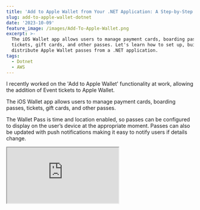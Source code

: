 ```yaml
---
title: 'Add to Apple Wallet from Your .NET Application: A Step-by-Step Guide'
slug: add-to-apple-wallet-dotnet
date: '2023-10-09'
feature_image: /images/Add-To-Apple-Wallet.png
excerpt: >-
  The iOS Wallet app allows users to manage payment cards, boarding passes,
  tickets, gift cards, and other passes. Let's learn how to set up, build, and
  distribute Apple Wallet passes from a .NET application.
tags:
  - Dotnet
  - AWS
---
```

I recently worked on the 'Add to Apple Wallet' functionality at work, allowing the addition of Event tickets to Apple Wallet.

The iOS Wallet app allows users to manage payment cards, boarding passes, tickets, gift cards, and other passes.

The Wallet Pass is time and location enabled, so passes can be configured to display on the user’s device at the appropriate moment. Passes can also be updated with push notifications making it easy to notify users if details change.

<iframe src="https://www.youtube.com/embed/mcR08yyFpaU?feature=oembed" />

In this blog post, let's learn how you can set up, build, and distribute Apple Wallet passes using .NET application.

I will use an AWS Lambda Function to host the API endpoint for distributing the pass files. However, you can use your existing application hosting mechanism for this.

_This article is sponsored by AWS and is part of my [_AWS Series_](/tag/aws/)._

## Apple Wallet Passes

[Apple Wallet Passes](https://developer.apple.com/library/archive/documentation/UserExperience/Conceptual/PassKit_PG/Creating.html#/apple_ref/doc/uid/TP40012195-CH4-SW1) are created as a package/bundle, containing a `pass.json` file that defines the pass, and image assets such as the logo and the icon.

The `pass.json` file contains the information that identifies the pass, the text information, and details shown on the pass in the Wallet app.

The below image shows the files inside a sample pass file. It has the `pass.json`, logo and icon images, the manifest file, and also the signature file to avoid tampering with the pass file once it's generated.

![](/images/image.png)

Imaging showing the files inside a pass file. It contains the pass.json file, along with the icon and logo images, the manifest file and the signature file for the pass contents.

## Generating Wallet Passes Using .NET

To generate Apple Wallet Pass files from .NET applications, you can use the [dotnet-passbook](https://github.com/tomasmcguinness/dotnet-passbook) NuGet package.

The NuGet package makes it very easy and straightforward to create Wallet Pass files. The NuGet package provides a `PassGenerator` class that takes in one or more instances of `PassGeneratorRequest`.

The `PassGenerator` converts these requests into a byte array, which represents the pass bundle that contains one or more pass files.

```csharp
public async Task<APIGatewayHttpApiV2ProxyResponse> GetAppleWalletPasses()
{
    var eventId = Guid.NewGuid();
    var eventName = "YouTube Demo Event";
    var venueName = "YouTube Online";
    var eventDate = DateTime.Now.AddDays(55);

    var icon = await _appleWalletConfiguration.GetIcon();
    var logo = await _appleWalletConfiguration.GetLogo();

    var request = GeneratePassRequest(Guid.NewGuid().ToString(), eventId, icon, logo, eventName, eventDate, venueName, "Subscriber");

    var generator = new PassGenerator();
    var requests = new List<PassGeneratorRequest>() { request };
    var pass = generator.Generate(requests);
}

```

The `PassGeneratorRequest` identifies one pass that will be added to the Apple Wallet. If you have multiple passes to be added in the same bundle, create multiple `PassGeneratorRequest`.

The below code shows a sample `PassGeneratorRequest` that adds a pass with a `EventTicket` style. It sets the relevant properties to be shown on the Apple Wallet Pass.

```csharp
var request = new PassGeneratorRequest
{
    Style = PassStyle.EventTicket,
    PassTypeIdentifier = _appleWalletConfiguration.PassTypeIdentifier,
    SerialNumber = serialNumber,
    GroupingIdentifier = eventId.ToString(),
    BackgroundColor = "#823EB7",
    LabelColor = "#000000",
    ForegroundColor = "#ffffff",
    Images =
    {
        {PassbookImage.Icon, icon},
        {PassbookImage.Icon2X, icon},
        {PassbookImage.Icon3X, icon},
        {PassbookImage.Logo, logo},
        {PassbookImage.Logo2X, logo},
        {PassbookImage.Logo3X, logo},
    },
    Description = eventName,
    OrganizationName = "Rahul",
    RelevantDate = eventDate,
    ExpirationDate = eventDate.AddDays(1),
    AppleWWDRCACertificate = _appleWalletConfiguration.AppleWWDRCACertificate(),
    PassbookCertificate = _appleWalletConfiguration.PassbookCertificate()
};
request.AddHeaderField(new StandardField("time", eventDate.ToShortTimeString(),
    eventDate.ToShortDateString()));
request.AddPrimaryField(new StandardField("name", null, eventName));
request.AddSecondaryField(new StandardField("venue", "Venue", venueName));
request.AddAuxiliaryField(new StandardField("ticketType", "Ticket Type", ticketType));
request.AddBackField(new StandardField("ticketHolderName-back", "Ticket holder", "Rahul Nath"));
request.AddBackField(new StandardField("ticketType-back", "Ticket Type", ticketType));
```

For information on the different fields, the pass styles available, and what each property represents check out the [Wallet Guidelines](https://developer.apple.com/design/human-interface-guidelines/wallet) and the [documentation](https://developer.apple.com/documentation/walletpasses/pass).

### Setting Up Apple Certificates

To generate Apple Wallet Passes, you need to register with the Apple Developer Portal and have the appropriate certificates ready to sign the Wallet passes.

You need two certificates

-   Your application/company Passbook certificate along with its password
-   Apple WWDR (WorldWide Developer Relations) certificate

You can find the full instructions to generate the certificates in the dotnet-passbook NuGet package [documentation here](https://github.com/tomasmcguinness/dotnet-passbook#certificates).

You can store these certificates and other related configurations for generating the Wallet as part of the application configuration - _appsettings.json_ file_._

I chose to store the certificate files as base64 encoded string which can be converted to a `X509Certificate2` in .NET code as shown below.

```csharp
public class AppleWalletConfiguration
{
    public string WWDRCertificateBase64 { get; set; }
    public string PassTypeIdentifier { get; set; }
    public string PassbookCertificateBase64 { get; set; }
    public string PassbookPassword { get; set; }
    public string IconUrl { get; set; }
    public string LogoUrl { get; set; }

    public X509Certificate2 AppleWWDRCACertificate() =>
        new(Convert.FromBase64String(WWDRCertificateBase64));

    public X509Certificate2 PassbookCertificate() =>
        new(Convert.FromBase64String(PassbookCertificateBase64), PassbookPassword);

    public async Task<byte[]> GetLogo() => await LogoUrl.GetBytesAsync();

    public async Task<byte[]> GetIcon() => await IconUrl.GetBytesAsync();
}
```

## Distributing Wallet Pass Files Using .NET

To distribute the Wallet Pass Files generated, you can host this in an API endpoint and share the link via email, a button on a web page, or an app.

You can host this along with your other application code on the Cloud or your own servers.

For this post, I'll host this AWS Lambda, as it's a quick and easy way to host such kind of API endpoints. Using the latest Lambda Annotations Framework makes it even easier to create and host API endpoints.

<BlogLink
  href="/blog/lambda-annotation-framework-crud-api/"
  title="Serverless API Development Made Easy: Using AWS Lambda Annotations for CRUD"
  description="Learn how to create a CRUD API Endpoint using AWS Lambda, API Gateway and the Annotations Framework. See how the Lambda Annotations framework does all the heavy lifting for us, and makes it easier to develop APIs."
  authorImage="/images/logo-512x512-24.png"
  authorName="Rahul Nath"
  authorTitle="Rahul Pulikkot Nath"
  featureImage="/images/Lambda-Annotation-Framework---CRUD.png"
/>

All we need to do is add the [Lambda Annotations Framework](/blog/aws-lambda-annotation-framework/) NuGet package and wrap our Pass Generation function with the `LambdaFunction` attribute. Since this is going to be exposed as an API will also add the `HttpApi` attribute and specify the route and the method `Get`.

```csharp
[LambdaFunction(Policies = "AWSLambdaBasicExecutionRole")]
[HttpApi(LambdaHttpMethod.Get, "/apple-wallet")]
public async Task<APIGatewayHttpApiV2ProxyResponse> GetAppleWalletPasses()
{
    var eventId = Guid.NewGuid();
    var eventName = "YouTube Demo Event";
    ...
    var generator = new PassGenerator();
    var requests = new List<PassGeneratorRequest>() { request };
    var pass = generator.Generate(requests);

    return new APIGatewayHttpApiV2ProxyResponse()
    {
        Body = Convert.ToBase64String(pass),
        IsBase64Encoded = true,
        StatusCode = 200,
        Headers = new Dictionary<string, string>
        {
            { "Content-Type", "application/vnd.apple.pkpasses" },
            { "Content-Disposition", "attachment; filename=tickets.pkpasses.zip; filename*=UTF-8''tickets.pkpasses.zip" }
        }
    };
}

```

The `HttpApi` attribute allows us to expose the Lambda Function over a [Function URLs - Quick and Easy way to Invoke AWS Lambda Functions over HTTP](/blog/function-urls-in-aws-lambda-dotnet/) or an [HTTP APIs](/blog/amazon-api-gateway-http-apis/).

Both of these mechanisms expect binary content to be encoded as base64 string, with the appropriate HTTP headers set. To achieve this we can use the `APIGatewayHttpApiV2ProxyResponse` object as shown above.

Once deployed, you can navigate the API Gateway URL endpoint or expose a Lambda Function URL, and navigate to the URL from an iPhone Safari browser, to add it to Apple Wallet.

Below is the screenshot of the pass generated using the above code, with the appropriate information we passed to create the pass.

![](/images/image-1.png)

Apple Wallet Passes added to phone showing the front and the back details of the pass.

For debugging pass files you can use the [PKPassValidator service](https://pkpassvalidator.azurewebsites.net/), where you can upload a pass file and it will show any issues with the file generated.

The Apple Wallet pass generated above is static and does not update itself.

However most of the time you would need to deliver live updates to these passes in case any information changes for example date changes, venue changes, status updates, etc. For this, we can configure the `WebServiceUrl`, on the pass that it will poll for pass updates

We will learn how to configure and set up the CallbackUrl in a future blog post. Until then, happy coding! 👋
